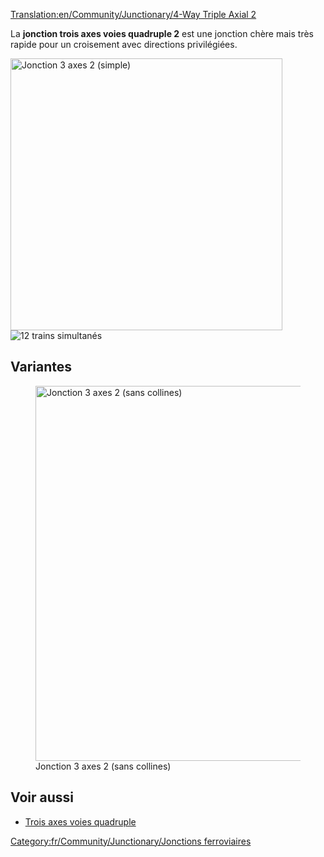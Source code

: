[[Translation:en/Community/Junctionary/4-Way Triple Axial 2]]

{{fr/Community/Junctionary/Menu de Croisements}}
La '''jonction trois axes voies quadruple 2''' est une jonction chère mais très rapide pour un croisement avec directions privilégiées.

[[File:en/Community/Junctionary/Tripleaxialv2.png|none|thumb|435px|Jonction 3 axes 2 (simple)]]
[[File:en/Community/Junctionary/4wta2.gif|right|thumb|12 trains simultanés]]

{{fr/Community/Junctionary/Critère de jonction|Très coûteux|3|1|1|1|1|0|1|1|0|0|1|||
*Traite un très grand nombre de trains à la fois
*Utilise des directions privilégiées -> "haut vers bas" et "gauche vers droite"
*Peu d'espace nécessaire (15x11) 
*Pas ou peu de virages serrés (voir la version améliorée pour la haute vitesse)
*Blocages ou embouteillages impossibles
*Pas de séparation ou de fusion des lignes
*Gestion possible de lignes simple ou double. C'est la raison pour ne pas utiliser de séparations ou de fusions. Faites-le au besoin.
}}

==Variantes==
[[File:en/Community/Junctionary/Tripleaxialv22.png|none|thumb|600px|Jonction 3 axes 2 (sans collines)]]

{{fr/Community/Junctionary/Critère de jonction|Très coûteux|3|1|1|0|1|0|1|1|0|0|1|||
*Traite un très grand nombre de trains à la fois
*Utilise des directions privilégiées -> "haut vers bas" et "gauche vers droite"
*Pas ou peu de virages serrés (voir la version améliorée pour la haute vitesse)
*Aucune colline nécessaire (pour les très hautes vitesses)
*Blocages ou embouteillages impossibles
*Pas de division ou de réunion de lignes
*Gestion possible de voies simple ou double. C'est la raison pour ne pas utiliser de jonction ou de séparation. Faites-le au besoin
*Chaque ligne démarre un niveau plus haut à l'entrée de la jonction qu'à la sortie
}}

==Voir aussi==
* [[fr/Community/Junctionary/Trois axes voies quadruple|Trois axes voies quadruple]]

[[Category:fr/Community/Junctionary/Jonctions ferroviaires]]